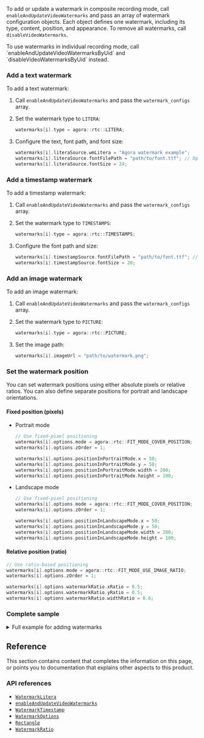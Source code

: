 <PlatformWrapper platform="linux-cpp">

To add or update a watermark in composite recording mode, call `enableAndUpdateVideoWatermarks` and pass an array of watermark configuration objects. Each object defines one watermark, including its type, content, position, and appearance. To remove all watermarks, call `disableVideoWatermarks`.

<Admonition type="info" info="info">
To use watermarks in individual recording mode, call `enableAndUpdateVideoWatermarksByUid` and `disableVideoWatermarksByUid` instead.
</Admonition>

### Add a text watermark

To add a text watermark:

1. Call `enableAndUpdateVideoWatermarks` and pass the `watermark_configs` array.
2. Set the watermark type to `LITERA`:

   ```cpp
   watermarks[i].type = agora::rtc::LITERA;
   ```

3. Configure the text, font path, and font size:

   ```cpp
   watermarks[i].literaSource.wmLitera = "Agora watermark example";
   watermarks[i].literaSource.fontFilePath = "path/to/font.ttf"; // Optional
   watermarks[i].literaSource.fontSize = 24;
   ```

### Add a timestamp watermark

To add a timestamp watermark:

1. Call `enableAndUpdateVideoWatermarks` and pass the `watermark_configs` array.
2. Set the watermark type to `TIMESTAMPS`:

   ```cpp
   watermarks[i].type = agora::rtc::TIMESTAMPS;
   ```

3. Configure the font path and size:

   ```cpp
   watermarks[i].timestampSource.fontFilePath = "path/to/font.ttf"; // Optional
   watermarks[i].timestampSource.fontSize = 20;
   ```

### Add an image watermark

To add an image watermark:

1. Call `enableAndUpdateVideoWatermarks` and pass the `watermark_configs` array.
2. Set the watermark type to `PICTURE`:

   ```cpp
   watermarks[i].type = agora::rtc::PICTURE;
   ```

3. Set the image path:

   ```cpp
   watermarks[i].imageUrl = "path/to/watermark.png";
   ```

### Set the watermark position

You can set watermark positions using either absolute pixels or relative ratios. You can also define separate positions for portrait and landscape orientations.

#### Fixed position (pixels)

- Portrait mode

    ```cpp
    // Use fixed-pixel positioning
    watermarks[i].options.mode = agora::rtc::FIT_MODE_COVER_POSITION;
    watermarks[i].options.zOrder = 1;

    watermarks[i].options.positionInPortraitMode.x = 50;
    watermarks[i].options.positionInPortraitMode.y = 50;
    watermarks[i].options.positionInPortraitMode.width = 200;
    watermarks[i].options.positionInPortraitMode.height = 100;
    ```

- Landscape mode

    ```cpp
    // Use fixed-pixel positioning
    watermarks[i].options.mode = agora::rtc::FIT_MODE_COVER_POSITION;
    watermarks[i].options.zOrder = 1;

    watermarks[i].options.positionInLandscapeMode.x = 50;
    watermarks[i].options.positionInLandscapeMode.y = 50;
    watermarks[i].options.positionInLandscapeMode.width = 200;
    watermarks[i].options.positionInLandscapeMode.height = 100;
    ```

#### Relative position (ratio)

```cpp
// Use ratio-based positioning
watermarks[i].options.mode = agora::rtc::FIT_MODE_USE_IMAGE_RATIO;
watermarks[i].options.zOrder = 1;

watermarks[i].options.watermarkRatio.xRatio = 0.5;
watermarks[i].options.watermarkRatio.yRatio = 0.5;
watermarks[i].options.watermarkRatio.widthRatio = 0.6;
```

### Complete sample

<details>
<summary>Full example for adding watermarks</summary>

```cpp
if (!recorderConfig.waterMark.empty()) {
  std::vector<WatermarkConfig> watermarks(recorderConfig.waterMark.size());

  for (size_t i = 0; i < watermarks.size(); ++i) {
    const WatermarkInfo& info = recorderConfig.waterMark[i];
    watermarks[i].index = static_cast<int>(i + 1);
    watermarks[i].type = convertToWatermarkSourceType(info.type);

    if (watermarks[i].type == agora::rtc::LITERA) {
      watermarks[i].literaSource.wmLitera = info.litera;
      watermarks[i].literaSource.fontFilePath = info.fontFilePath;
      watermarks[i].literaSource.fontSize = info.fontSize;

    } else if (watermarks[i].type == agora::rtc::TIMESTAMPS) {
      watermarks[i].timestampSource.fontFilePath = info.fontFilePath;
      watermarks[i].timestampSource.fontSize = info.fontSize;

    } else if (watermarks[i].type == agora::rtc::PICTURE) {
      watermarks[i].imageUrl = info.imgUrl;
    }

    watermarks[i].options.mode = agora::rtc::FIT_MODE_COVER_POSITION;
    watermarks[i].options.zOrder = info.zOrder;

    watermarks[i].options.positionInPortraitMode = {
      info.x, info.y, info.width, info.height
    };

    watermarks[i].options.positionInLandscapeMode = {
      info.x, info.y, info.width, info.height
    };
  }

  recorder->enableAndUpdateVideoWatermarks(watermarks.data(), watermarks.size());
}
```
</details>

## Reference

This section contains content that completes the information on this page, or points you to documentation that explains other aspects to this product.

### API references

- [`WatermarkLitera`](/on-premise-recording/api-references/struct#watermarklitera)
- [`enableAndUpdateVideoWatermarks`](/on-premise-recording/api-references/agora-media-rtc-recorder#enableandupdatevideowatermarks)
- [`WatermarkTimestamp`](/on-premise-recording/api-references/struct#watermarktimestamp)
- [`WatermarkOptions`](/on-premise-recording/api-references/struct#watermarkoptions)
- [`Rectangle`](/on-premise-recording/api-references/struct#rectangle)
- [`WatermarkRatio`](/on-premise-recording/api-references/struct#watermarkratio)

</PlatformWrapper>
